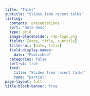 ```yaml
---
title: "Talks"
subtitle: "Slides from recent talks"
listing:
  contents: presentations
  sort: "date desc"
  type: grid
  image-placeholder: r4p-logo.png
  fields: [date, title, subtitle]
  filter-ui: [date, title]
  field-display-names:
    date: "Published"
  categories: false
  sort-ui: true
  feed:
    title: "Slides from recent talks" 
    type: "partial"
page-layout: full
title-block-banner: true
---
```

